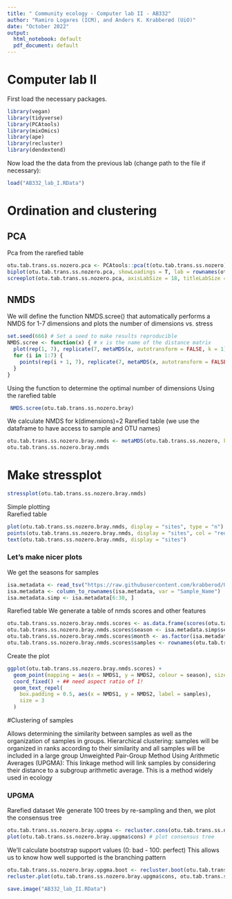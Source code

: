 ```yaml
---
title: " Community ecology - Computer lab II - AB332"
author: "Ramiro Logares (ICM), and Anders K. Krabberød (UiO)"
date: "October 2022"
output:
  html_notebook: default
  pdf_document: default
---
```

# Computer lab II

First load the necessary packages.
```r
library(vegan)
library(tidyverse)
library(PCAtools)
library(mixOmics)
library(ape)
library(recluster)
library(dendextend)
```

Now load the the data from the previous lab (change path to the file if necessary):
```r
load("AB332_lab_I.RData")
```


# Ordination and clustering

## PCA
Pca from the rarefied table
```r
otu.tab.trans.ss.nozero.pca <- PCAtools::pca(t(otu.tab.trans.ss.nozero), scale = FALSE) # Runs de PCA
biplot(otu.tab.trans.ss.nozero.pca, showLoadings = T, lab = rownames(otu.tab.trans.ss.nozero)) # Plots de PCA
screeplot(otu.tab.trans.ss.nozero.pca, axisLabSize = 18, titleLabSize = 22) # We plot the percentage of variance explained by each axis
```


## NMDS
We will define the function NMDS.scree() that automatically performs a NMDS for 1-7 dimensions and plots the number of dimensions vs. stress


```r

set.seed(666) # Set a seed to make results reproducible
NMDS.scree <- function(x) { # x is the name of the distance matrix
  plot(rep(1, 7), replicate(7, metaMDS(x, autotransform = FALSE, k = 1)$stress), xlim = c(1, 7), ylim = c(0, 0.30), xlab = "# of Dimensions", ylab = "Stress", main = "NMDS stress plot")
  for (i in 1:7) {
    points(rep(i + 1, 7), replicate(7, metaMDS(x, autotransform = FALSE, k = i + 1)$stress))
  }
}
```

Using the function to determine the optimal number of dimensions
Using the rarefied table
```r
 NMDS.scree(otu.tab.trans.ss.nozero.bray)
```


We calculate NMDS for k(dimensions)=2
Rarefied table (we use the dataframe to have access to sample and OTU names)
```r
otu.tab.trans.ss.nozero.bray.nmds <- metaMDS(otu.tab.trans.ss.nozero, k = 2, trymax = 100, trace = FALSE, autotransform = FALSE, distance = "bray")
otu.tab.trans.ss.nozero.bray.nmds
```

# Make stressplot

```r
stressplot(otu.tab.trans.ss.nozero.bray.nmds) 
```

Simple plotting  
Rarefied table
```r
plot(otu.tab.trans.ss.nozero.bray.nmds, display = "sites", type = "n")
points(otu.tab.trans.ss.nozero.bray.nmds, display = "sites", col = "red", pch = 19)
text(otu.tab.trans.ss.nozero.bray.nmds, display = "sites")
```

### Let's make nicer plots
We get the seasons for samples

```r
isa.metadata <- read_tsv("https://raw.githubusercontent.com/krabberod/UNIS_AB332_2022/main/computer_lab/data/AB332metadata_v3.txt")
isa.metadata <- column_to_rownames(isa.metadata, var = "Sample_Name")
isa.metadata.simp <- isa.metadata[6:30, ]
```

Rarefied table
We generate a table of nmds scores and other features

```r
otu.tab.trans.ss.nozero.bray.nmds.scores <- as.data.frame(scores(otu.tab.trans.ss.nozero.bray.nmds)$sites)
otu.tab.trans.ss.nozero.bray.nmds.scores$season <- isa.metadata.simp$seasons
otu.tab.trans.ss.nozero.bray.nmds.scores$month <- as.factor(isa.metadata.simp$month)
otu.tab.trans.ss.nozero.bray.nmds.scores$samples <- rownames(otu.tab.trans.ss.nozero.bray.nmds.scores)
```

Create the plot
```r
ggplot(otu.tab.trans.ss.nozero.bray.nmds.scores) +
  geom_point(mapping = aes(x = NMDS1, y = NMDS2, colour = season), size = 3) +
  coord_fixed() + ## need aspect ratio of 1!
  geom_text_repel(
    box.padding = 0.5, aes(x = NMDS1, y = NMDS2, label = samples),
    size = 3
  )
```

#Clustering of samples

Allows determining the similarity between samples as well as the organization of samples in groups.
Hierarchical clustering: samples will be organized in ranks according to their similarity and all samples will be included in a large group Unweighted Pair-Group Method Using Arithmetic Averages (UPGMA): This linkage method will link samples by considering their distance to a subgroup arithmetic average. This is a method widely used in ecology

### UPGMA
Rarefied dataset
We generate 100 trees by re-sampling and then, we plot the consensus tree
```r
otu.tab.trans.ss.nozero.bray.upgma <- recluster.cons(otu.tab.trans.ss.nozero.bray, tr = 100, p = 0.5, method = "average")
plot(otu.tab.trans.ss.nozero.bray.upgma$cons) # plot consensus tree
```

We'll calculate bootstrap support values (0: bad - 100: perfect)
This allows us to know how well supported is the branching pattern
```r
otu.tab.trans.ss.nozero.bray.upgma.boot <- recluster.boot(otu.tab.trans.ss.nozero.bray.upgma$cons, otu.tab.trans.ss.nozero, tr = 100, p = 0.5, method = "average", boot = 1000, level = 1)
recluster.plot(otu.tab.trans.ss.nozero.bray.upgma$cons, otu.tab.trans.ss.nozero.bray.upgma.boot) # We add bootstrap values to the branching pattern
```


```r
save.image("AB332_lab_II.RData")
```
